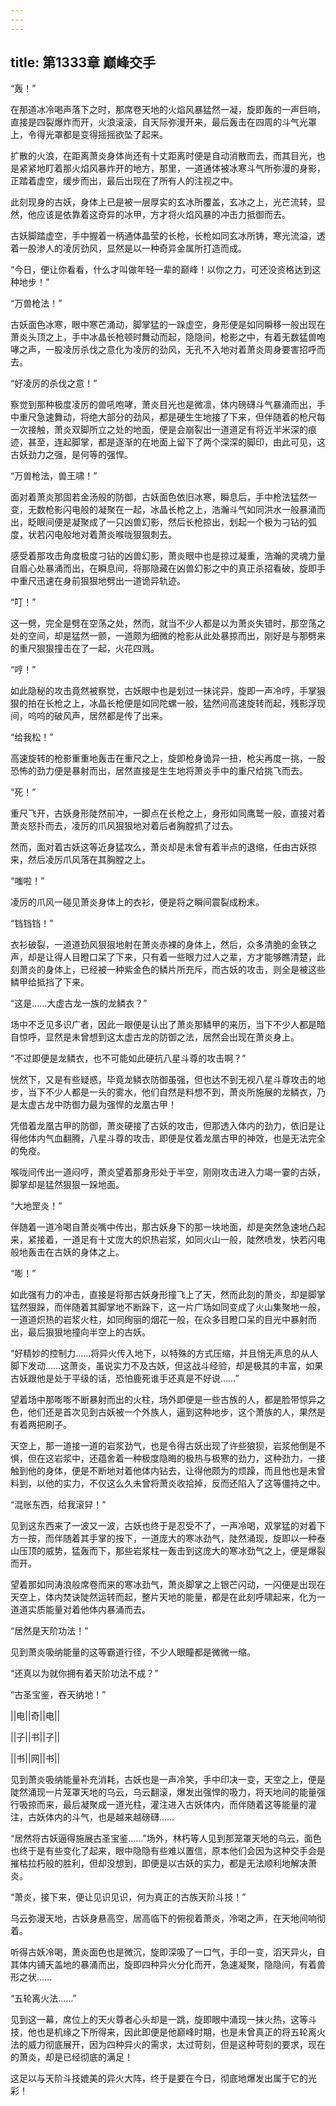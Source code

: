 ```yaml
---
---
---
```

title: 第1333章 巅峰交手
---



“轰！”

在那道冰冷喝声落下之时，那席卷天地的火焰风暴猛然一凝，旋即轰的一声巨响，直接是四裂爆炸而开，火浪滚滚，自天际弥漫开来，最后轰击在四周的斗气光罩上，令得光罩都是变得摇摇欲坠了起来。

扩散的火浪，在距离萧炎身体尚还有十丈距离时便是自动消散而去，而其目光，也是紧紧地盯着那火焰风暴炸开的地方，那里，一道通体被冰寒斗气所弥漫的身影，正踏着虚空，缓步而出，最后出现在了所有人的注视之中。

此刻现身的古妖，身体上已是被一层厚实的玄冰所覆盖，玄冰之上，光芒流转，显然，他应该是依靠着这奇异的冰甲，方才将火焰风暴的冲击力抵御而去。

古妖脚踏虚空，手中握着一柄通体晶莹的长枪，长枪如同玄冰所铸，寒光流溢，透着一股渗人的凌厉劲风，显然是以一种奇异金属所打造而成。

“今日，便让你看看，什么才叫做年轻一辈的巅峰！以你之力，可还没资格达到这种地步！”

“万兽枪法！”

古妖面色冰寒，眼中寒芒涌动，脚掌猛的一跺虚空，身形便是如同瞬移一般出现在萧炎头顶之上，手中冰晶长枪顿时舞动而起，隐隐间，枪影之中，有着无数猛兽咆哮之声，一股凌厉杀伐之意化为凌厉的劲风，无孔不入地对着萧炎周身要害招呼而去。

“好凌厉的杀伐之意！”

察觉到那种极度凌厉的兽吼咆哮，萧炎目光也是微凛，体内磅礴斗气暴涌而出，手中重尺急速舞动，将绝大部分的劲风，都是硬生生地接了下来，但伴随着的枪尺每一次接触，萧炎双脚所立之处的地面，便是会崩裂出一道道足有将近半米深的痕迹，甚至，连起脚掌，都是逐渐的在地面上留下了两个深深的脚印，由此可见，这古妖劲力之强，是何等的强悍。

“万兽枪法，兽王啸！”

面对着萧炎那固若金汤般的防御，古妖面色依旧冰寒，瞬息后，手中枪法猛然一变，无数枪影闪电般的凝聚在一起，冰晶长枪之上，浩瀚斗气如同洪水一般暴涌而出，眨眼间便是凝聚成了一只凶兽幻影，然后长枪掠出，划起一个极为刁钻的弧度，状若闪电般地对着萧炎喉咙狠狠刺去。

感受着那攻击角度极度刁钻的凶兽幻影，萧炎眼中也是掠过凝重，浩瀚的灵魂力量自眉心处暴涌而出，在瞬息间，将那隐藏在凶兽幻影之中的真正杀招看破，旋即手中重尺迅速在身前狠狠地劈出一道诡异轨迹。

“叮！”

这一劈，完全是劈在空荡之处，然而，就当不少人都是以为萧炎失错时，那空荡之处的空间，却是猛然一颤，一道颇为细微的枪影从此处暴掠而出，刚好是与那劈来的重尺狠狠撞击在了一起，火花四溅。

“哼！”

如此隐秘的攻击竟然被察觉，古妖眼中也是划过一抹诧异，旋即一声冷哼，手掌狠狠的拍在长枪之上，冰晶长枪便是如同陀螺一般，猛然间高速旋转而起，残影浮现间，呜呜的破风声，居然都是传了出来。

“给我松！”

高速旋转的枪影重重地轰击在重尺之上，旋即枪身诡异一扭，枪尖再度一挑，一股恐怖的劲力便是暴射而出，居然直接是生生地将萧炎手中的重尺给挑飞而去。

“死！”

重尺飞开，古妖身形陡然前冲，一脚点在长枪之上，身形如同鹰鹫一般，直接对着萧炎怒扑而去，凌厉的爪风狠狠地对着后者胸膛抓了过去。

然而，面对着古妖这等近身猛攻么，萧炎却是未曾有着半点的退缩，任由古妖掠来，然后凌厉爪风落在其胸膛之上。

“嗤啦！”

凌厉的爪风一碰见萧炎身体上的衣衫，便是将之瞬间震裂成粉末。

“铛铛铛！”

衣衫破裂，一道道劲风狠狠地射在萧炎赤裸的身体上，然后，众多清脆的金铁之声，却是让得人目瞪口呆了下来，只有着一些眼力过人之辈，方才能够瞧清楚，此刻萧炎的身体上，已经被一种紫金色的鳞片所充斥，而古妖的攻击，则全是被这些鳞甲给抵挡了下来。

“这是……大虚古龙一族的龙鳞衣？”

场中不乏见多识广者，因此一眼便是认出了萧炎那鳞甲的来历，当下不少人都是暗自惊呼，显然是未曾想到这太虚古龙的防御之法，居然会出现在萧炎身上。

“不过即便是龙鳞衣，也不可能如此硬抗八星斗尊的攻击啊？”

恍然下，又是有些疑惑，毕竟龙鳞衣防御虽强，但也达不到无视八星斗尊攻击的地步，当下不少人都是一头的雾水，他们自然是料想不到，萧炎所施展的龙鳞衣，乃是太虚古龙中防御力最为强悍的龙凰古甲！

凭借着龙凰古甲的防御，萧炎硬接了古妖的攻击，但那透入体内的劲力，依旧是让得他体内气血翻腾，八星斗尊的攻击，即便是仗着龙凰古甲的神效，也是无法完全的免疫。

喉咙间传出一道闷哼，萧炎望着那身形处于半空，刚刚攻击进入力竭一霎的古妖，脚掌却是猛然狠狠一跺地面。

“大地罡炎！”

伴随着一道冷喝自萧炎嘴中传出，那古妖身下的那一块地面，却是突然急速地凸起来，紧接着，一道足有十丈庞大的炽热岩浆，如同火山一般，陡然喷发，快若闪电般地轰击在古妖的身体之上。

“嘭！”

如此强有力的冲击，直接是将那古妖身形撞飞上了天，然而此刻的萧炎，却是脚掌猛然狠跺，而伴随着其脚掌地不断跺下，这一片广场如同变成了火山集聚地一般，一道道炽热的岩浆火柱，如同绚丽的烟花一般，在众多目瞪口呆的目光中暴射而出，最后狠狠地撞向半空上的古妖。

“好精妙的控制力……将异火传入地下，以特殊的方式压缩，并且悄无声息的从人脚下发动……这萧炎，虽说实力不及古妖，但这战斗经验，却是极其的丰富，如果古妖跟他是处于平级的话，恐怕鹿死谁手还真是不好说……”

望着场中那嘭嘭不断暴射而出的火柱，场外即便是一些古族的人，都是脸带惊异之色，他们还是首次见到古妖被一个外族人，逼到这种地步，这个萧族的人，果然是有着两把刷子。

天空上，那一道接一道的岩浆劲气，也是令得古妖出现了许些狼狈，岩浆他倒是不惧，但在这岩浆中，还蕴舍着一种极度隐晦的极热与极寒的劲力，这种劲力，一接触到他的身体，便是不断地对着他体内钻去，让得他颇为的烦躁，而且他也是未曾料到，以他的实力，不仅这么久未曾将萧炎收拾掉，反而还陷入了这等僵持之中。

“混账东西，给我滚舁！”

见到这东西来了一波又一波，古妖也终于是忍受不了，一声冷喝，双掌猛的对着下方一按，而伴随着其手掌的按下，一道庞大的寒冰劲气，陡然涌现，旋即以一种泰山压顶的威势，猛轰而下，那些岩浆柱一轰击到这庞大的寒冰劲气之上，便是爆裂而开。

望着那如同涛浪般席卷而来的寒冰劲气，萧炎脚掌之上银芒闪动，一闪便是出现在天空上，体内焚诀陡然运转而起，整片天地的能量，都是在此刻呼啸起来，化为一道道实质能量对着他体内暴涌而去。

“居然是天阶功法！”

见到萧炎吸纳能量的这等霸道行径，不少人眼瞳都是微微一缩。

“还真以为就你拥有着天阶功法不成？”

“古圣宝鉴，吞天纳地！”

||电||奇||电||

||子||书||子||

||书||网||书||

见到萧炎吸纳能量补充消耗，古妖也是一声冷笑，手中印决一变，天空之上，便是陡然涌现一片笼罩天地的乌云，乌云翻滚，爆发出强悍的吸力，将天地间的能量强行吸掠而来，最后凝聚成一道光柱，灌注进入古妖体内，而伴随着这等能量的灌注，古妖体内的斗气，也是越来越磅礴……

“居然将古妖逼得施展古圣宝鉴……”场外，林朽等人见到那笼罩天地的乌云，面色也终于是有些变化了起来，眼中隐隐有些难以置信，原本他们会因为这种交手会是摧枯拉朽般的胜利，但却没想到，即便是以古妖的实力，都是无法顺利地解决萧炎。

“萧炎，接下来，便让见识见识，何为真正的古族天阶斗技！”

乌云弥漫天地，古妖身悬高空，居高临下的俯视着萧炎，冷喝之声，在天地间响彻着。

听得古妖冷喝，萧炎面色也是微沉，旋即深吸了一口气，手印一变，滔天异火，自其体内铺天盖地的暴涌而出，旋即四种异火分化而开，急速凝聚，隐隐间，有着兽形之状……

“五轮离火法……”

见到这一幕，席位上的天火尊者心头却是一跳，旋即眼中涌现一抹火热，这等斗技，他也是机缘之下所得来，因此即便是他巅峰时期，也是未曾真正的将五轮离火法的威力彻底展开，因为四种异火的需求，太过苛刻，但是这种苛刻的要求，现在的萧炎，却是已经彻底的满足！

这足以与天阶斗技媲美的异火大阵，终于是要在今日，彻底地爆发出属于它的光彩！